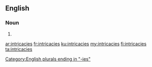 ==English==

===Noun===
{{head|en}}

# {{plural of|intricacy}}

[[Category:English plurals ending in "-ies"]]

[[ar:intricacies]]
[[fr:intricacies]]
[[ku:intricacies]]
[[my:intricacies]]
[[fi:intricacies]]
[[ta:intricacies]]